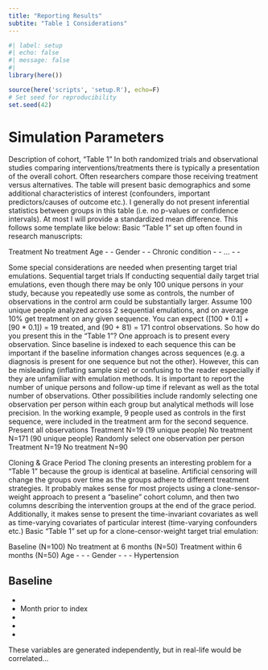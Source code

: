 ```yaml
---
title: "Reporting Results"
subtite: "Table 1 Considerations"
---
```


```r
#| label: setup
#| echo: false
#| message: false
#| 
library(here())

source(here('scripts', 'setup.R'), echo=F)
# Set seed for reproducibility
set.seed(42)
```

# Simulation Parameters  

Description of cohort, “Table 1”
	In both randomized trials and observational studies comparing interventions/treatments there is typically a presentation of the overall cohort. Often researchers compare those receiving treatment versus alternatives. The table will present basic demographics and some additional characteristics of interest (confounders, important predictors/causes of outcome etc.). I generally do not present inferential statistics between groups in this table (i.e. no p-values or confidence intervals). At most I will provide a standardized mean difference. This follows some template like below:
Basic “Table 1” set up often found in research manuscripts:


Treatment
No treatment
Age
-
-
Gender
-
-
Chronic condition
-
-
…
-
-


Some special considerations are needed when presenting target trial emulations. 
Sequential target trials 
If conducting sequential daily target trial emulations, even though there may be only 100 unique persons in your study, because you repeatedly use some as controls, the number of observations in the control arm could be substantially larger. Assume 100 unique people analyzed across 2 sequential emulations, and on average 10% get treatment on any given sequence. You can expect ([100 * 0.1] + [90 * 0.1]) = 19 treated, and (90 + 81) = 171 control observations. So how do you present this in the “Table 1”?
One approach is to present every observation. Since baseline is indexed to each sequence this can be important if the baseline information changes across sequences (e.g. a diagnosis is present for one sequence but not the other). However, this can be misleading (inflating sample size) or confusing to the reader especially if they are unfamiliar with emulation methods. It is important to report the number of unique persons and follow-up time if relevant as well as the total number of observations. Other possibilities include randomly selecting one observation per person within each group but analytical methods will lose precision. In the working example, 9 people used as controls in the first sequence, were included in the treatment arm for the second sequence.
Present all observations
Treatment
N=19 
(19 unique people)
No treatment
N=171 
(90 unique people)
Randomly select one observation per person
Treatment
N=19 
No treatment
N=90

Cloning & Grace Period
	The cloning presents an interesting problem for a “Table 1” because the group is identical at baseline. Artificial censoring will change the groups over time as the groups adhere to different treatment strategies. It probably makes sense for most projects using a clone-sensor-weight approach to present a “baseline” cohort column, and then two columns describing the intervention groups at the end of the grace period. Additionally, it makes sense to present the time-invariant covariates as well as time-varying covariates of particular interest (time-varying confounders etc.)
Basic “Table 1” set up for a clone-censor-weight target trial emulation:


Baseline
(N=100)
No treatment at 6 months
(N=50)
Treatment within 6 months
(N=50)
Age
-
-
-
Gender
-
-
-
Hypertension 






Baseline 
-
-
-
Month prior to index
-
-
-


  
::: callout-note
These variables are generated independently, but in real-life would be correlated...
:::
